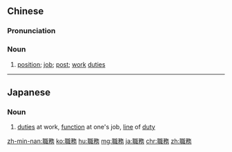 {{also|职务}}
==Chinese==
{{zh-forms|s=职务}}

===Pronunciation===
{{zh-pron
|m=zhíwù
|c=zik1 mou6
|h=pfs=chṳt-vu
|mn=chit-bū
|cat=n
}}

===Noun===
{{zh-noun}}

# [[position]]; [[job]]; [[post]]; [[work]] [[duties]]

----

==Japanese==
{{ja-kanjitab|職|務}}

===Noun===
{{ja-noun|しょくむ}}

# [[duties]] at work, [[function]] at one's job, [[line]] of [[duty]]

[[zh-min-nan:職務]]
[[ko:職務]]
[[hu:職務]]
[[mg:職務]]
[[ja:職務]]
[[chr:職務]]
[[zh:職務]]